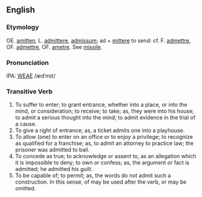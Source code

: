 ==English==
===Etymology===
OE. [[amitten]], L. [[admittere]], [[admissum]]; ad + [[mittere]] to send: cf. F. [[admettre]], OF. [[admettre]], OF. [[ametre]]. See [[missile]].

===Pronunciation===
IPA: [[WEAE]] /ædˈmɪt/

===Transitive Verb===
# To suffer to enter; to grant entrance, whether into a place, or into the mind, or consideration; to receive; to take; as, they were into his house; to admit a serious  thought into the mind; to admit evidence in the trial of a cause.
# To give a right of entrance; as, a ticket admits one into a playhouse.
# To allow (one) to enter on an office or to enjoy a privilege; to recognize as qualified for a franchise; as, to admit an attorney to practice law; the prisoner was admitted to bail.
# To concede as true; to acknowledge or assent to, as an allegation which it is impossible to deny; to own or confess; as, the argument or fact is admitted; he admitted his guilt.
# To be capable of; to permit; as, the words do not admit such a construction. In this sense, of may be used after the verb, or may be omitted.